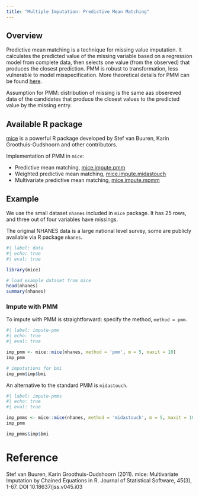```yaml
---
title: "Multiple Imputation: Predictive Mean Matching"
---
```


## Overview

Predictive mean matching is a technique for missing value imputation. It calculates the predicted value of the missing variable based on a regression model from complete data, then selects one value (from the observed) that produces the closest prediction. PMM is robust to transformation, less vulnerable to model misspecification. More theoretical details for PMM can be found [here](https://stefvanbuuren.name/fimd/sec-pmm.html).

Assumption for PMM: distribution of missing is the same aas obsereved data of the candidates that produce the closest values to the predicted value by the missing entry.


## Available R package

[mice](https://amices.org/mice/index.html) is a powerful R package developed by Stef van Buuren, Karin Groothuis-Oudshoorn and other contributors. 

Implementation of PMM in `mice`:  

* Predictive mean matching, [mice.impute.pmm](https://amices.org/mice/reference/mice.impute.pmm.html)
* Weighted predictive mean matching, [mice.impute.midastouch](https://amices.org/mice/reference/mice.impute.midastouch.html)
* Multivariate predictive mean matching, [mice.impute.mpmm](https://amices.org/mice/reference/mice.impute.mpmm.html)

## Example

We use the small dataset `nhanes` included in `mice` package. It has 25 rows, and three out of four variables have missings. 

The original NHANES data is a large national level survey, some are publicly available via R package `nhanes`.

```r
#| label: data
#| echo: true
#| eval: true

library(mice)

# load example dataset from mice
head(nhanes)
summary(nhanes)
```

### Impute with PMM

To impute with PMM is straightforward: specify the method, `method = pmm`. 

```r
#| label: impute-pmm
#| echo: true
#| eval: true

imp_pmm <- mice::mice(nhanes, method = 'pmm', m = 5, maxit = 10)
imp_pmm

# imputations for bmi
imp_pmm$imp$bmi
```

An alternative to the standard PMM is `midastouch`.

```r
#| label: impute-pmms
#| echo: true
#| eval: true

imp_pmms <- mice::mice(nhanes, method = 'midastouch', m = 5, maxit = 10)
imp_pmm

imp_pmms$imp$bmi
```

# Reference

Stef van Buuren, Karin Groothuis-Oudshoorn (2011). mice: Multivariate Imputation by Chained Equations in R. Journal of Statistical Software, 45(3), 1-67. DOI 10.18637/jss.v045.i03

